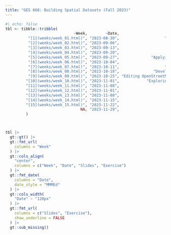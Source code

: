 ```yaml
---
title: "GES 668: Building Spatial Datasets (Fall 2023)"
---
```


```r
#| echo: false
tbl <- tibble::tribble(
                              ~Week,        ~Date,                                                                            ~Topic,                                      ~Slides,                         ~Exercise,
          "[1](weeks/week_01.html)", "2023-08-30",                    "Getting started with spatial data using sf and the tidyverse",           "[📖](slides/01_spatial-data.html)", "[📝](exercises/exercise_01.html)",
          "[2](weeks/week_02.html)", "2023-09-06",                                           "Visualizing spatial data with ggplot2",     "[📖](slides/02_data-visualization.html)", "[📝](exercises/exercise_02.html)",
          "[3](weeks/week_03.html)", "2023-09-13",                                                    "Transforming data with dplyr",    "[📖](slides/03_data-transformation.html)", "[📝](exercises/exercise_03.html)",
          "[4](weeks/week_04.html)", "2023-09-20",                                            "Transforming spatial data attributes",    "[📖](slides/03_data-transformation.html)", "[📝](exercises/exercise_04.html)",
          "[5](weeks/week_05.html)", "2023-09-27",              "Applying spatial transformations and geometric operations using sf", "[📖](slides/05_spatial-transformation.html)", "[📝](exercises/exercise_05.html)",
          "[6](weeks/week_06.html)", "2023-10-04",                                                "Tidying and joining spatial data",              "[📖](slides/06_tidy-data.html)", "[📝](exercises/exercise_06.html)",
          "[7](weeks/week_07.html)", "2023-10-11",                    "Building functions in R and literate programming with Quarto",            "[📖](slides/07_r-functions.html)", "[📝](exercises/exercise_07.html)",
          "[8](weeks/week_08.html)", "2023-10-18",               "Developing an exploratory data analysis with sf and the tidyverse",      "[📖](slides/exploratory-analysis.html)", "[📝](exercises/exercise_08.html)",
          "[9](weeks/week_09.html)", "2023-10-25", "Editing OpenStreetMap and exploring OpenStreetMap data with the osmdata package",           "[📖](slides/open-street-map.html)", "[📝](exercises/exercise_09.html)",
         "[10](weeks/week_10.html)", "2023-11-01",            "Exploring American Community Survey data with the tidycensus package",                "[📖](slides/tidycensus.html)", "[📝](exercises/exercise_10.html)",
         "[11](weeks/week_11.html)", "2023-11-08",                             "Reading and writing spatial data files and services",           "[📖](slides/spatial-data-io.html)", "[📝](exercises/exercise_11.html)",
         "[12](weeks/week_12.html)", "2023-11-01",                                          "Creating and managing spatial metadata",          "[📖](slides/spatial-metadata.html)", "[📝](exercises/exercise_12.html)",
         "[13](weeks/week_13.html)", "2023-11-08",                                            "Project check-in meetings (no class)",                                           NA,                                NA,
         "[14](weeks/week_14.html)", "2023-11-15",                                                         "Review and work session",                                           NA,                                NA,
         "[15](weeks/week_15.html)", "2023-11-22",                                                     "Final project presentations",                                           NA,                                NA,
                                 NA, "2023-11-29",                                                   "Due: Final project repository",                                           NA,                                NA
         )



tbl |> 
  gt::gt() |> 
  gt::fmt_url(
    columns = "Week"
  ) |> 
  gt::cols_align(
    "center",
    columns = c("Week", "Date", "Slides", "Exercise")
  ) |> 
  gt::fmt_date(
    columns = "Date",
    date_style = "MMMEd"
  ) |> 
  gt::cols_width(
    "Date" ~ "120px"
  ) |> 
  gt::fmt_url(
    columns = c("Slides", "Exercise"),
    show_underline = FALSE
  ) |> 
  gt::sub_missing()
```
